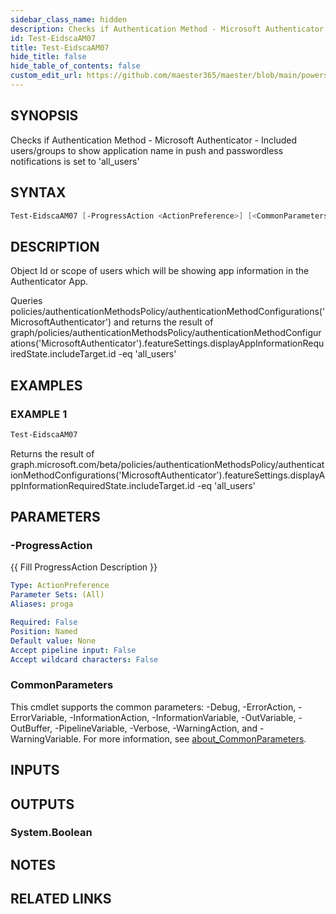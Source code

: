 ```yaml
---
sidebar_class_name: hidden
description: Checks if Authentication Method - Microsoft Authenticator - Included users/groups to show application name in push and passwordless notifications is set to 'all_users'
id: Test-EidscaAM07
title: Test-EidscaAM07
hide_title: false
hide_table_of_contents: false
custom_edit_url: https://github.com/maester365/maester/blob/main/powershell/public/Test-EidscaAM07.ps1
---
```


## SYNOPSIS

Checks if Authentication Method - Microsoft Authenticator - Included users/groups to show application name in push and passwordless notifications is set to 'all_users'

## SYNTAX

```powershell
Test-EidscaAM07 [-ProgressAction <ActionPreference>] [<CommonParameters>]
```

## DESCRIPTION

Object Id or scope of users which will be showing app information in the Authenticator App.

Queries policies/authenticationMethodsPolicy/authenticationMethodConfigurations('MicrosoftAuthenticator')
and returns the result of
 graph/policies/authenticationMethodsPolicy/authenticationMethodConfigurations('MicrosoftAuthenticator').featureSettings.displayAppInformationRequiredState.includeTarget.id -eq 'all_users'

## EXAMPLES

### EXAMPLE 1

```powershell
Test-EidscaAM07
```

Returns the result of graph.microsoft.com/beta/policies/authenticationMethodsPolicy/authenticationMethodConfigurations('MicrosoftAuthenticator').featureSettings.displayAppInformationRequiredState.includeTarget.id -eq 'all_users'

## PARAMETERS

### -ProgressAction

\{\{ Fill ProgressAction Description \}\}

```yaml
Type: ActionPreference
Parameter Sets: (All)
Aliases: proga

Required: False
Position: Named
Default value: None
Accept pipeline input: False
Accept wildcard characters: False
```

### CommonParameters

This cmdlet supports the common parameters: -Debug, -ErrorAction, -ErrorVariable, -InformationAction, -InformationVariable, -OutVariable, -OutBuffer, -PipelineVariable, -Verbose, -WarningAction, and -WarningVariable. For more information, see [about_CommonParameters](http://go.microsoft.com/fwlink/?LinkID=113216).

## INPUTS

## OUTPUTS

### System.Boolean

## NOTES

## RELATED LINKS
